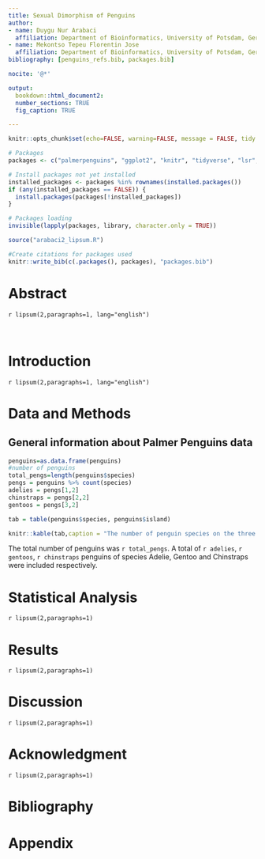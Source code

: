```yaml
---
title: Sexual Dimorphism of Penguins
author: 
- name: Duygu Nur Arabaci
  affiliation: Department of Bioinformatics, University of Potsdam, Germany
- name: Mekontso Tepeu Florentin Jose
  affiliation: Department of Bioinformatics, University of Potsdam, Germany
bibliography: [penguins_refs.bib, packages.bib]

nocite: '@*'

output:
  bookdown::html_document2:
  number_sections: TRUE
  fig_caption: TRUE

---
```


```r
knitr::opts_chunk$set(echo=FALSE, warning=FALSE, message = FALSE, tidy = TRUE)
```

```r
# Packages
packages <- c("palmerpenguins", "ggplot2", "knitr", "tidyverse", "lsr", "bookdown")

# Install packages not yet installed
installed_packages <- packages %in% rownames(installed.packages())
if (any(installed_packages == FALSE)) {
  install.packages(packages[!installed_packages])
}

# Packages loading
invisible(lapply(packages, library, character.only = TRUE))

source("arabaci2_lipsum.R")

#Create citations for packages used
knitr::write_bib(c(.packages(), packages), "packages.bib")
```

# Abstract

<div id="abstract">
`r lipsum(2,paragraphs=1, lang="english")`
</div>
<br>

# Introduction

`r lipsum(2,paragraphs=1, lang="english")`

# Data and Methods

## General information about Palmer Penguins data
```r
penguins=as.data.frame(penguins)
#number of penguins
total_pengs=length(penguins$species)
pengs = penguins %>% count(species)
adelies = pengs[1,2]
chinstraps = pengs[2,2]
gentoos = pengs[3,2]

tab = table(penguins$species, penguins$island)
```

```r
knitr::kable(tab,caption = "The number of penguin species on the three islands.")
```

The total number of penguins was `r total_pengs`. A total of `r adelies`, `r gentoos`, `r chinstraps` penguins of species Adelie, Gentoo and Chinstraps were included respectively.

# Statistical Analysis

`r lipsum(2,paragraphs=1)`

# Results

`r lipsum(2,paragraphs=1)`

# Discussion

`r lipsum(2,paragraphs=1)`

# Acknowledgment

`r lipsum(2,paragraphs=1)`

# Bibliography

<div id="refs"></div>

# Appendix

